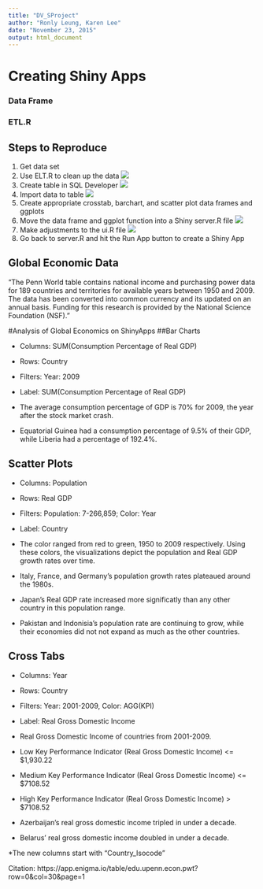 ```yaml
---
title: "DV_SProject"
author: "Ronly Leung, Karen Lee"
date: "November 23, 2015"
output: html_document
---
```

# Creating Shiny Apps

### Data Frame


### ETL.R


## Steps to Reproduce 
1. Get data set
2. Use ELT.R to clean up the data
![](ETL_R.jpg)
3. Create table in SQL Developer
![](ETL_SQL.jpg)
4. Import data to table
![](dataframe.jpg)
5. Create appropriate crosstab, barchart, and scatter plot data frames and ggplots
6. Move the data frame and ggplot function into a Shiny server.R file
![](server.jpg)
7. Make adjustments to the ui.R file
![](ui.jpg)
8. Go back to server.R and hit the Run App button to create a Shiny App


## Global Economic Data
"The Penn World table contains national income and purchasing power data for 189 countries and territories for available years between 1950 and 2009. The data has been converted into common currency and its updated on an annual basis. Funding for this research is provided by the National Science Foundation (NSF)."  


#Analysis of Global Economics on ShinyApps
##Bar Charts

* Columns: SUM(Consumption Percentage of Real GDP)  
* Rows: Country  
* Filters: Year: 2009  
* Label: SUM(Consumption Percentage of Real GDP)

* The average consumption percentage of GDP is 70% for 2009, the year after the stock market crash. 
* Equatorial Guinea had a consumption percentage of 9.5% of their GDP, while Liberia had a percentage of 192.4%.  

## Scatter Plots 

* Columns: Population  
* Rows: Real GDP  
* Filters: Population: 7-266,859; Color: Year  
* Label: Country  

* The color ranged from red to green, 1950 to 2009 respectively. Using these colors, the visualizations depict the population and Real GDP growth rates over time.  
* Italy, France, and Germany's population growth rates plateaued around the 1980s.  
* Japan's Real GDP rate increased more significatly than any other country in this population range.  
* Pakistan and Indonisia's population rate are continuing to grow, while their economies did not not expand as much as the other countries.  


## Cross Tabs

* Columns: Year  
* Rows: Country  
* Filters: Year: 2001-2009, Color: AGG(KPI)  
* Label: Real Gross Domestic Income  

* Real Gross Domestic Income of countries from 2001-2009.  
* Low Key Performance Indicator (Real Gross Domestic Income) <= $1,930.22  
* Medium Key Performance Indicator (Real Gross Domestic Income) <= $7108.52  
* High Key Performance Indicator (Real Gross Domestic Income) > $7108.52  
* Azerbaijan's real gross domestic income tripled in under a decade.  
* Belarus' real gross domestic income doubled in under a decade.  

*The new columns start with "Country_Isocode"


Citation:
https://app.enigma.io/table/edu.upenn.econ.pwt?row=0&col=30&page=1
